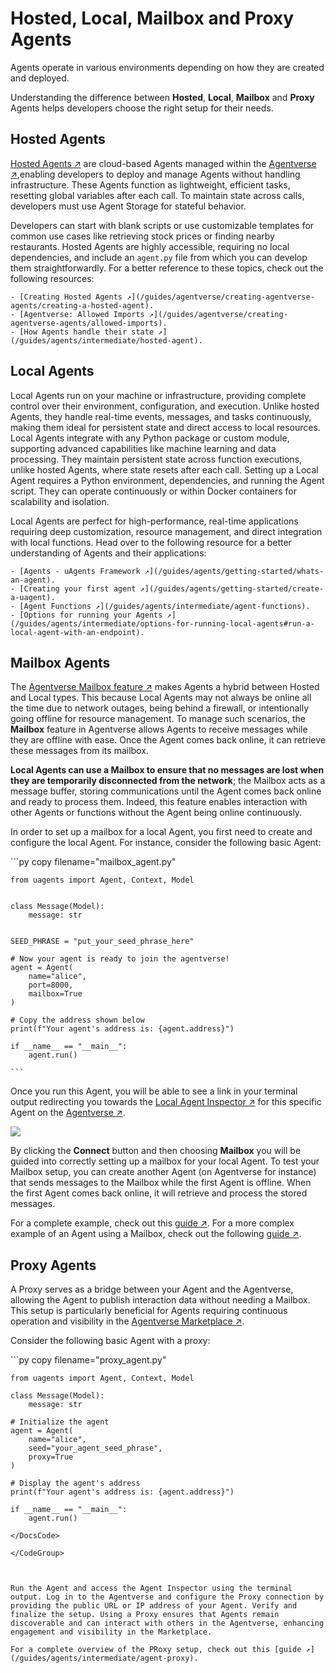 
# Hosted, Local, Mailbox and Proxy Agents

Agents operate in various environments depending on how they are created and deployed. 

Understanding the difference between **Hosted**, **Local**, **Mailbox** and **Proxy** Agents helps developers choose the right setup for their needs.

## Hosted Agents

[Hosted Agents ↗️](/guides/agentverse/creating-agentverse-agents/creating-a-hosted-agent) are cloud-based Agents managed within the [Agentverse ↗️](https://agentverse.ai/),enabling developers to deploy and manage Agents without handling infrastructure. These Agents function as lightweight, efficient tasks, resetting global variables after each call. To maintain state across calls, developers must use Agent Storage for stateful behavior.

Developers can start with blank scripts or use customizable templates for common use cases like retrieving stock prices or finding nearby restaurants. Hosted Agents are highly accessible, requiring no local dependencies, and include an `agent.py` file from which you can develop them straightforwardly. For a better reference to these topics, check out the following resources:

    - [Creating Hosted Agents ↗️](/guides/agentverse/creating-agentverse-agents/creating-a-hosted-agent).
    - [Agentverse: Allowed Imports ↗️](/guides/agentverse/creating-agentverse-agents/allowed-imports).
    - [How Agents handle their state ↗️](/guides/agents/intermediate/hosted-agent).

## Local Agents

Local Agents run on your machine or infrastructure, providing complete control over their environment, configuration, and execution. Unlike hosted Agents, they handle real-time events, messages, and tasks continuously, making them ideal for persistent state and direct access to local resources. Local Agents integrate with any Python package or custom module, supporting advanced capabilities like machine learning and data processing. They maintain persistent state across function executions, unlike hosted Agents, where state resets after each call. Setting up a Local Agent requires a Python environment, dependencies, and running the Agent script. They can operate continuously or within Docker containers for scalability and isolation.

Local Agents are perfect for high-performance, real-time applications requiring deep customization, resource management, and direct integration with local functions. Head over to the following resource for a better understanding of Agents and their applications:

    - [Agents - uAgents Framework ↗️](/guides/agents/getting-started/whats-an-agent).
    - [Creating your first agent ↗️](/guides/agents/getting-started/create-a-uagent).
    - [Agent Functions ↗️](/guides/agents/intermediate/agent-functions).
    - [Options for running your Agents ↗️](/guides/agents/intermediate/options-for-running-local-agents#run-a-local-agent-with-an-endpoint).

## Mailbox Agents

The [Agentverse Mailbox feature ↗️](/guides/agents/intermediate/mailbox) makes Agents a hybrid between Hosted and Local types. This because Local Agents may not always be online all the time due to network outages, being behind a firewall, or intentionally going offline for resource management. To manage such scenarios, the **Mailbox** feature in Agentverse allows Agents to receive messages while they are offline with ease. Once the Agent comes back online, it can retrieve these messages from its mailbox.

**Local Agents can use a Mailbox to ensure that no messages are lost when they are temporarily disconnected from the network**; the Mailbox acts as a message buffer, storing communications until the Agent comes back online and ready to process them. Indeed, this feature enables interaction with other Agents or functions without the Agent being online continuously.

In order to set up a mailbox for a local Agent, you first need to create and configure the local Agent. For instance, consider the following basic Agent:

<GithubCodeSegment digest="67d527d8ecb6cc3ea76fdce279b2a78a">
    <CodeSegment
        path="https://github.com/fetchai/uAgent-Examples/blob/main/5-documentation/guides/agents/intermediate/agent-types/mailbox_agent.py"
        lineStart={1}
        lineEnd={22}
        hosted={true}
    />
</GithubCodeSegment>
<CodeGroup dynamic hasCopy isLocalHostedFile digest='67d527d8ecb6cc3ea76fdce279b2a78a'>

<DocsCode local={true}>
	```py copy filename="mailbox_agent.py"

    from uagents import Agent, Context, Model
    
    
    class Message(Model):
        message: str
    
    
    SEED_PHRASE = "put_your_seed_phrase_here"
    
    # Now your agent is ready to join the agentverse!
    agent = Agent(
        name="alice",
        port=8000,
        mailbox=True
    )
    
    # Copy the address shown below
    print(f"Your agent's address is: {agent.address}")
    
    if __name__ == "__main__":
        agent.run()

    ```
</DocsCode>

</CodeGroup>



Once you run this Agent, you will be able to see a link in your terminal output redirecting you towards the [Local Agent Inspector ↗️](/guides/agents/intermediate/local-agent-inspector) for this specific Agent on the [Agentverse ↗️](https://agentverse.ai/).

![](src/images/guides/inspector/local_agent_inspector.png)

By clicking the **Connect** button and then choosing **Mailbox** you will be guided into correctly setting up a mailbox for your local Agent. To test your Mailbox setup, you can create another Agent (on Agentverse for instance) that sends messages to the Mailbox while the first Agent is offline. When the first Agent comes back online, it will retrieve and process the stored messages. 

For a complete example, check out this [guide ↗️](/guides/agentverse/agentverse-mailbox/utilising-the-mailbox). For a more complex example of an Agent using a Mailbox, check out the following [guide ↗️](/guides/agents/intermediate/langchain-rag-agent).

## Proxy Agents

A Proxy serves as a bridge between your Agent and the Agentverse, allowing the Agent to publish interaction data without needing a Mailbox. This setup is particularly beneficial for Agents requiring continuous operation and visibility in the [Agentverse Marketplace ↗️](/concepts/agent-services/agent-explorer).

Consider the following basic Agent with a proxy:

<GithubCodeSegment digest="34a28178dacd61a4b26b04b2391d0ddc">
    <CodeSegment
        path="https://github.com/fetchai/uAgent-Examples/blob/main/5-documentation/guides/agents/intermediate/agent-types/proxy_agent.py"
        lineStart={1}
        lineEnd={17}
        hosted={true}
    />
</GithubCodeSegment>
<CodeGroup dynamic hasCopy isLocalHostedFile digest='34a28178dacd61a4b26b04b2391d0ddc'>

<DocsCode local={true}>
	```py copy filename="proxy_agent.py"

	from uagents import Agent, Context, Model
	
	class Message(Model):
	    message: str
	
	# Initialize the agent
	agent = Agent(
	    name="alice",
	    seed="your_agent_seed_phrase",
	    proxy=True
	)
	
	# Display the agent's address
	print(f"Your agent's address is: {agent.address}")
	
	if __name__ == "__main__":
	    agent.run()

```
</DocsCode>

</CodeGroup>



Run the Agent and access the Agent Inspector using the terminal output. Log in to the Agentverse and configure the Proxy connection by providing the public URL or IP address of your Agent. Verify and finalize the setup. Using a Proxy ensures that Agents remain discoverable and can interact with others in the Agentverse, enhancing engagement and visibility in the Marketplace. 

For a complete overview of the PRoxy setup, check out this [guide ↗️](/guides/agents/intermediate/agent-proxy).
